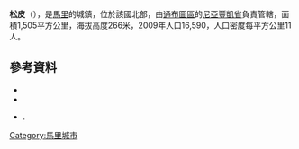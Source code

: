 '''松皮'''（{{lang-fr|Soumpi}}），是[[馬里|馬里]]的城鎮，位於該國北部，由[[通布圖區|通布圖區]]的[[尼亞豐凱省|尼亞豐凱省]]負責管轄，面積1,505平方公里，海拔高度266米，2009年人口16,590，人口密度每平方公里11人。

==參考資料==
*{{citation | url=http://www.environnement.gov.ml/uploads/sifor/monographie/MonoSoumpi12.pdf | title=Schéma Directeur de Lutte Contre l’Ensablement dans le Nord du Mali (6ème et 7ème Régions): Monographie de la Commune de Soumpi | year=2004 | publisher=Ministère de l’Environnement et de l’Assainissement, République du Mali | language=fr | deadurl=yes | archiveurl=https://web.archive.org/web/20110722215850/http://www.environnement.gov.ml/uploads/sifor/monographie/MonoSoumpi12.pdf | archivedate=2011-07-22 }}
*{{citation | url=http://instat.gov.ml/documentation/tombouctou.pdf | publisher=République de Mali: Institut National de la Statistique | title=Resultats Provisoires RGPH 2009 (Région de Tombouctou) | language=fr | accessdate=2015-07-26 | archive-date=2013-03-17 | archive-url=https://www.webcitation.org/6FBLpTLbL?url=http://instat.gov.ml/documentation/tombouctou.pdf | dead-url=yes }}
*{{citation | title=Plan de Sécurite Alimentaire Commune Rurale de Soumpi 2006-2009 | publisher=Commissariat à la Sécurité Alimentaire, République du Mali, USAID-Mali | year=2006 | url=http://www.aec.msu.edu/fs2/mali_fd_strtgy/plans/tombouctou/niafunke/psa_soumpi.pdf | language=fr | ref=none | deadurl=yes | archiveurl=https://web.archive.org/web/20110720004901/http://www.aec.msu.edu/fs2/mali_fd_strtgy/plans/tombouctou/niafunke/psa_soumpi.pdf | archivedate=2011年7月20日 | df= }}.

{{Coord|15|50|45|N|4|19|18|W|display=title}}

{{通布圖區}}

[[Category:馬里城市|Category:馬里城市]]


{{Mali-geo-stub}}
